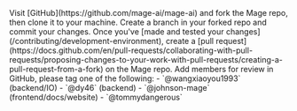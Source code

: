 <Steps>
    <Step title="Fork the Mage GitHub repo">
    Visit [GitHub](https://github.com/mage-ai/mage-ai) and fork the Mage repo, then clone it to your machine.
    </Step>
    <Step title="Create a branch">
    Create a branch in your forked repo and commit your changes.
    </Step>
    <Step title="Create a pull request">
    Once you've [made and tested your changes](/contributing/development-environment), create a [pull request](https://docs.github.com/en/pull-requests/collaborating-with-pull-requests/proposing-changes-to-your-work-with-pull-requests/creating-a-pull-request-from-a-fork) on the Mage repo.
    </Step>
    <Step title="Tag Mage team members for a review">
    Add members for review in GitHub, please tag one of the following: 
        - `@wangxiaoyou1993` (backend/IO)
        - `@dy46` (backend)
        - `@johnson-mage` (frontend/docs/website)
        - `@tommydangerous`
    </Step>
</Steps>